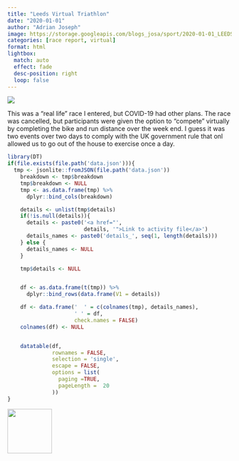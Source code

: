```yaml
---
title: "Leeds Virtual Triathlon"
date: "2020-01-01"
author: "Adrian Joseph"
image: https://storage.googleapis.com/blogs_josa/sport/2020-01-01_LEEDS_VIRTUAL_TRIATHLON/img/01.png
categories: [race report, virtual]
format: html
lightbox:
  match: auto
  effect: fade
  desc-position: right
  loop: false
---
```

![](https://storage.googleapis.com/blogs_josa/sport/2020-01-01_LEEDS_VIRTUAL_TRIATHLON/img/01.png)

This was a "real life" race I entered, but COVID-19 had other plans. The race was cancelled, but participants were given the option to "compete" virtually by completing the bike and run distance over the week end. I guess it was two events over two days to comply with the UK government rule that onl allowed us to go out of the house to exercise once a day.

```r
library(DT)
if(file.exists(file.path('data.json'))){
  tmp <- jsonlite::fromJSON(file.path('data.json'))
    breakdown <- tmp$breakdown
    tmp$breakdown <- NULL
    tmp <- as.data.frame(tmp) %>%
      dplyr::bind_cols(breakdown)

    details <- unlist(tmp$details)
    if(!is.null(details)){
      details <- paste0('<a href="',
                        details, '">Link to activity file</a>')
      details_names <- paste0('details_', seq(1, length(details)))
    } else {
      details_names <- NULL
    }

    tmp$details <- NULL


    df <- as.data.frame(t(tmp)) %>%
      dplyr::bind_rows(data.frame(V1 = details))

    df <- data.frame('  ' = c(colnames(tmp), details_names),
                     ' ' = df,
                     check.names = FALSE)
    colnames(df) <- NULL


    datatable(df,
              rownames = FALSE,
              selection = 'single',
              escape = FALSE,
              options = list(
                paging =TRUE,
                pageLength =  20
              ))
}
```





::: {layout-ncol=4}
![](https://storage.googleapis.com/blogs_josa/sport/2020-01-01_LEEDS_VIRTUAL_TRIATHLON/img/01.png){ width="100" group="hi" }


:::
